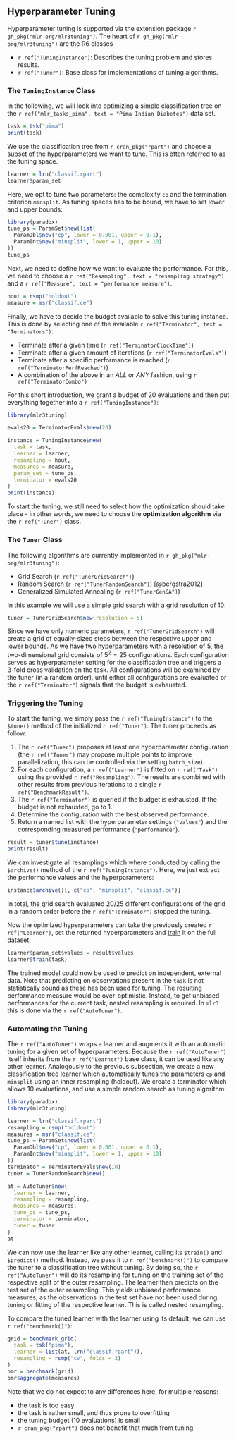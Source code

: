 ## Hyperparameter Tuning {#tuning}

Hyperparameter tuning is supported via the extension package `r gh_pkg("mlr-org/mlr3tuning")`.
The heart of `r gh_pkg("mlr-org/mlr3tuning")` are the R6 classes

* `r ref("TuningInstance")`: Describes the tuning problem and stores results.
* `r ref("Tuner")`: Base class for implementations of tuning algorithms.

### The `TuningInstance` Class

In the following, we will look into optimizing a simple classification tree on the `r ref("mlr_tasks_pima", text = "Pima Indian Diabetes")` data set.
```r
task = tsk("pima")
print(task)
```

We use the classification tree from `r cran_pkg("rpart")` and choose a subset of the hyperparameters we want to tune. This is often referred to as the tuning space.
```r
learner = lrn("classif.rpart")
learner$param_set
```
Here, we opt to tune two parameters: the complexity `cp` and the termination criterion `minsplit`.
As tuning spaces has to be bound, we have to set lower and upper bounds:
```r
library(paradox)
tune_ps = ParamSet$new(list(
  ParamDbl$new("cp", lower = 0.001, upper = 0.1),
  ParamInt$new("minsplit", lower = 1, upper = 10)
))
tune_ps
```
Next, we need to define how we want to evaluate the performance.
For this, we need to choose a `r ref("Resampling", text = "resampling strategy")` and a `r ref("Measure", text = "performance measure")`.
```r
hout = rsmp("holdout")
measure = msr("classif.ce")
```

Finally, we have to decide the budget available to solve this tuning instance.
This is done by selecting one of the available `r ref("Terminator", text = "Terminators")`:

- Terminate after a given time (`r ref("TerminatorClockTime")`)
- Terminate after a given amount of iterations (`r ref("TerminatorEvals")`)
- Terminate after a specific performance is reached (`r ref("TerminatorPerfReached")`)
- A combination of the above in an *ALL* or *ANY* fashion, using `r ref("TerminatorCombo")`

For this short introduction, we grant a budget of 20 evaluations and then put everything together into a `r ref("TuningInstance")`:
```r
library(mlr3tuning)

evals20 = TerminatorEvals$new(20)

instance = TuningInstance$new(
  task = task,
  learner = learner,
  resampling = hout,
  measures = measure,
  param_set = tune_ps,
  terminator = evals20
)
print(instance)
```


To start the tuning, we still need to select how the optimization should take place - in other words, we need to choose the **optimization algorithm** via the `r ref("Tuner")` class.

### The `Tuner` Class

The following algorithms are currently implemented in `r gh_pkg("mlr-org/mlr3tuning")`:

- Grid Search (`r ref("TunerGridSearch")`)
- Random Search (`r ref("TunerRandomSearch")`) [@bergstra2012]
- Generalized Simulated Annealing (`r ref("TunerGenSA")`)

In this example we will use a simple grid search with a grid resolution of 10:
```r
tuner = TunerGridSearch$new(resolution = 5)
```
Since we have only numeric parameters, `r ref("TunerGridSearch")` will create a grid of equally-sized steps between the respective upper and lower bounds.
As we have two hyperparameters with a resolution of 5, the two-dimensional grid consists of $5^2 = 25$ configurations.
Each configuration serves as hyperparameter setting for the classification tree and triggers a 3-fold cross validation on the task.
All configurations will be examined by the tuner (in a random order), until either all configurations are evaluated or the `r ref("Terminator")` signals that the budget is exhausted.

### Triggering the Tuning

To start the tuning, we simply pass the `r ref("TuningInstance")` to the `$tune()` method of the initialized `r ref("Tuner")`.
The tuner proceeds as follow:

1. The `r ref("Tuner")` proposes at least one hyperparameter configuration (the `r ref("Tuner")` may propose multiple points to improve parallelization, this can be controlled via the setting `batch_size`).
2. For each configuration, a `r ref("Learner")` is fitted on `r ref("Task")` using the provided `r ref("Resampling")`.
   The results are combined with other results from previous iterations to a single `r ref("BenchmarkResult")`.
3. The `r ref("Terminator")` is queried if the budget is exhausted. If the budget is not exhausted, go to 1.
4. Determine the configuration with the best observed performance.
5. Return a named list with the hyperparameter settings (`"values"`) and the corresponding measured performance (`"performance"`).


```r
result = tuner$tune(instance)
print(result)
```

We can investigate all resamplings which where conducted by calling the `$archive()` method of the `r ref("TuningInstance")`.
Here, we just extract the performance values and the hyperparameters:
```r
instance$archive()[, c("cp", "minsplit", "classif.ce")]
```
In total, the grid search evaluated 20/25 different configurations of the grid in a random order before the `r ref("Terminator")` stopped the tuning.


Now the optimized hyperparameters can take the previously created `r ref("Learner")`, set the returned hyperparameters and [train](#train-predict) it on the full dataset.

```r
learner$param_set$values = result$values
learner$train(task)
```
The trained model could now be used to predict on independent, external data.
Note that predicting on observations present in the `task` is not statistically sound as these has been used for tuning.
The resulting performance measure would be over-optimistic.
Instead, to get unbiased performances for the current task, nested resampling is required.
In `mlr3` this is done via the `r ref("AutoTuner")`.


### Automating the Tuning {#autotuner}

The `r ref("AutoTuner")` wraps a learner and augments it with an automatic tuning for a given set of hyperparameters.
Because the `r ref("AutoTuner")` itself inherits from the `r ref("Learner")` base class, it can be used like any other learner.
Analogously to the previous subsection, we create a new classification tree learner which automatically tunes the parameters `cp` and `minsplit` using an inner resampling (holdout).
We create a terminator which allows 10 evaluations, and use a simple random search as tuning algorithm:
```r
library(paradox)
library(mlr3tuning)

learner = lrn("classif.rpart")
resampling = rsmp("holdout")
measures = msr("classif.ce")
tune_ps = ParamSet$new(list(
  ParamDbl$new("cp", lower = 0.001, upper = 0.1),
  ParamInt$new("minsplit", lower = 1, upper = 10)
))
terminator = TerminatorEvals$new(10)
tuner = TunerRandomSearch$new()

at = AutoTuner$new(
  learner = learner,
  resampling = resampling,
  measures = measures,
  tune_ps = tune_ps,
  terminator = terminator,
  tuner = tuner
)
at
```

We can now use the learner like any other learner, calling its `$train()` and `$predict()` method.
Instead, we pass it to `r ref("benchmark()")` to compare the tuner to a classification tree without tuning.
By doing so, the `r ref("AutoTuner")` will do its resampling for tuning on the training set of the respective split of the outer resampling.
The learner then predicts on the test set of the outer resampling.
This yields unbiased performance measures, as the observations in the test set have not been used during tuning or fitting of the respective learner.
This is called nested resampling.


To compare the tuned learner with the learner using its default, we can use `r ref("benchmark()")`:
```r
grid = benchmark_grid(
  task = tsk("pima"),
  learner = list(at, lrn("classif.rpart")),
  resampling = rsmp("cv", folds = 3)
)
bmr = benchmark(grid)
bmr$aggregate(measures)
```
Note that we do not expect to any differences here, for multiple reasons:

* the task is too easy
* the task is rather small, and thus prone to overfitting
* the tuning budget (10 evaluations) is small
* `r cran_pkg("rpart")` does not benefit that much from tuning
